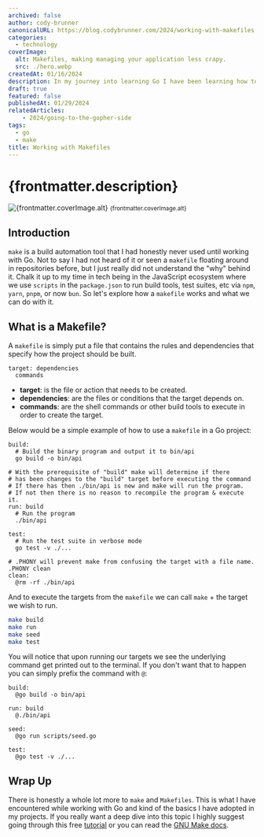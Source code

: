 ```yaml
---
archived: false
author: cody-brunner
canonicalURL: https://blog.codybrunner.com/2024/working-with-makefiles
categories:
  - technology
coverImage:
  alt: Makefiles, making managing your application less crapy.
  src: ./hero.webp
createdAt: 01/16/2024
description: In my journey into learning Go I have been learning how to use Makefiles within my Go projects. I had never worked with Makefiles before and this post will touch on how to use them.
draft: true
featured: false
publishedAt: 01/29/2024
relatedArticles:
	- 2024/going-to-the-gopher-side
tags:
  - go
  - make
title: Working with Makefiles
---
```



# {frontmatter.description}

<div class='flex flex-col items-center gap-2'>
	<Image
		alt={frontmatter.coverImage.alt}
		class='object-cover'
		fetchpriority='high'
		height={400}
		quality={100}
		src={heroImage}
		width={800}
	/>
	<small>{frontmatter.coverImage.alt}</small>
</div>

## Introduction

`make` is a build automation tool that I had honestly never used until working with Go. Not to say I had not heard of it or seen a `makefile` floating around in repositories before, but I just really did not understand the "why" behind it. Chalk it up to my time in tech being in the JavaScript ecosystem where we use `scripts` in the `package.json` to run build tools, test suites, etc via `npm`, `yarn`, `pnpm`, or now `bun`. So let's explore how a `makefile` works and what we can do with it.

## What is a Makefile?

A `makefile` is simply put a file that contains the rules and dependencies that specify how the project should be built.

```make caption="The format that a makefile follows." title="makefile"
target: dependencies
  commands
```

- **target**: is the file or action that needs to be created.
- **dependencies**: are the files or conditions that the target depends on.
- **commands**: are the shell commands or other build tools to execute in order to create the target.

Below would be a simple example of how to use a `makefile` in a Go project:

```make caption="An example makefile for Go." title="makefile"
build:
  # Build the binary program and output it to bin/api
  go build -o bin/api

# With the prerequisite of "build" make will determine if there
# has been changes to the "build" target before executing the command
# If there has then ./bin/api is new and make will run the program.
# If not then there is no reason to recompile the program & execute it.
run: build
  # Run the program
  ./bin/api

test:
  # Run the test suite in verbose mode
  go test -v ./...

# .PHONY will prevent make from confusing the target with a file name.
.PHONY clean
clean:
  @rm -rf ./bin/api
```

And to execute the targets from the `makefile` we can call `make` + the target we wish to run.

```bash
make build
make run
make seed
make test
```

You will notice that upon running our targets we see the underlying command get printed out to the terminal. If you don't want that to happen you can simply prefix the command with `@`:

```make caption="Stop outputting the commands to the terminal." title="makefile"
build:
  @go build -o bin/api

run: build
  @./bin/api

seed:
  @go run scripts/seed.go

test:
  @go test -v ./...
```

## Wrap Up

There is honestly a whole lot more to `make` and `Makefiles`. This is what I have encountered while working with Go and kind of the basics I have adopted in my projects. If you really want a deep dive into this topic I highly suggest going through this free [tutorial](https://makefiletutorial.com/) or you can read the [GNU Make docs](https://www.gnu.org/software/make/manual/make.html).

<Signature />

